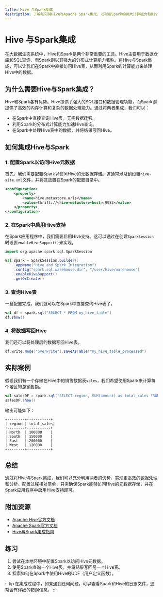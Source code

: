 ```yaml
---
title: Hive 与Spark集成
description: 了解如何将Hive与Apache Spark集成，以利用Spark的强大计算能力和Hive的数据管理功能。
---
```


# Hive 与Spark集成

在大数据生态系统中，Hive和Spark是两个非常重要的工具。Hive主要用于数据仓库和SQL查询，而Spark则以其强大的分布式计算能力著称。将Hive与Spark集成，可以让我们在Spark中直接访问Hive表，从而利用Spark的计算能力来处理Hive中的数据。

## 为什么需要Hive与Spark集成？

Hive和Spark各有优势。Hive提供了强大的SQL接口和数据管理功能，而Spark则提供了高效的内存计算和复杂的数据处理能力。通过将两者集成，我们可以：

- 在Spark中直接查询Hive表，无需数据迁移。
- 利用Spark的分布式计算能力加速Hive查询。
- 在Spark中处理Hive表中的数据，并将结果写回Hive。

## 如何集成Hive与Spark

### 1. 配置Spark以访问Hive元数据

首先，我们需要配置Spark以访问Hive的元数据存储。这通常涉及到设置`hive-site.xml`文件，并将其放置在Spark的配置目录中。

```xml
<configuration>
    <property>
        <name>hive.metastore.uris</name>
        <value>thrift://<hive-metastore-host>:9083</value>
    </property>
</configuration>
```

### 2. 在Spark中启用Hive支持

在Spark应用程序中，我们需要启用Hive支持。这可以通过在创建`SparkSession`时设置`enableHiveSupport()`来实现。

```scala
import org.apache.spark.sql.SparkSession

val spark = SparkSession.builder()
    .appName("Hive and Spark Integration")
    .config("spark.sql.warehouse.dir", "/user/hive/warehouse")
    .enableHiveSupport()
    .getOrCreate()
```

### 3. 查询Hive表

一旦配置完成，我们就可以在Spark中直接查询Hive表了。

```scala
val df = spark.sql("SELECT * FROM my_hive_table")
df.show()
```

### 4. 将数据写回Hive

我们还可以将处理后的数据写回Hive表。

```scala
df.write.mode("overwrite").saveAsTable("my_hive_table_processed")
```

## 实际案例

假设我们有一个存储在Hive中的销售数据表`sales`，我们希望使用Spark来计算每个地区的总销售额。

```scala
val salesDF = spark.sql("SELECT region, SUM(amount) as total_sales FROM sales GROUP BY region")
salesDF.show()
```

输出可能如下：

```
+--------+-----------+
| region | total_sales|
+--------+-----------+
| North  | 100000    |
| South  | 150000    |
| East   | 200000    |
| West   | 120000    |
+--------+-----------+
```

## 总结

通过将Hive与Spark集成，我们可以充分利用两者的优势，实现更高效的数据处理和分析。配置过程相对简单，只需确保Spark能够访问Hive的元数据存储，并在Spark应用程序中启用Hive支持即可。

## 附加资源

- [Apache Hive官方文档](https://hive.apache.org/)
- [Apache Spark官方文档](https://spark.apache.org/docs/latest/)
- [Hive与Spark集成指南](https://spark.apache.org/docs/latest/sql-data-sources-hive-tables.html)

## 练习

1. 尝试在本地环境中配置Spark以访问Hive元数据。
2. 使用Spark查询一个Hive表，并将结果写回另一个Hive表。
3. 探索如何在Spark中使用Hive的UDF（用户定义函数）。

:::tip
在集成过程中，如果遇到任何问题，可以查看Spark和Hive的日志文件，通常会有详细的错误信息。
:::